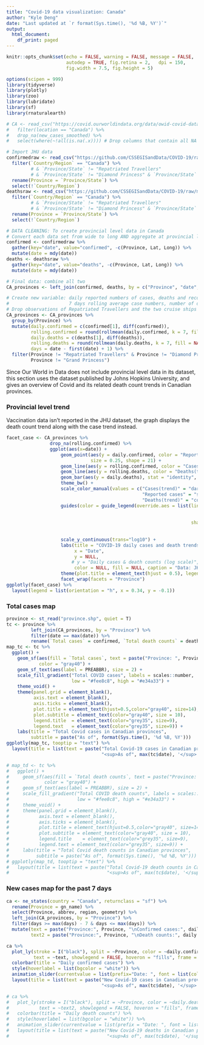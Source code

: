 ```yaml
---
title: "Covid-19 data visualization: Canada"
author: "Kyle Deng"
date: "Last updated at `r format(Sys.time(), '%d %B, %Y')`"
output: 
  html_document:
    df_print: paged
---
```


```r
knitr::opts_chunk$set(echo = FALSE, warning = FALSE, message = FALSE, 
                      autodep = TRUE, fig.retina = 2,	dpi = 150, 
                      fig.width = 7.5, fig.height = 5)

options(scipen = 999)
library(tidyverse)
library(plotly)
library(zoo)
library(lubridate)
library(sf)
library(rnaturalearth)

# CA <- read_csv("https://covid.ourworldindata.org/data/owid-covid-data.csv") %>%
#   filter(location == "Canada") %>%
#   drop_na(new_cases_smoothed) %>%
#   select(where(~!all(is.na(.x)))) # Drop columns that contain all NA values
```


<!-- This section uses the dataset published by Our World in Data, and gives an overview of Covid and vaccination trends in Canada. -->

<!-- ### Country level trend -->
<!-- ```{r} -->
<!-- cvv <- ggplot(CA, aes(x = date)) + -->
<!--   geom_point(aes(y = new_cases, color = "Reported cases"), size = 0.75, shape = 21) + -->
<!--   geom_point(aes(y = new_vaccinations, color = "Vaccinations given"), size = 0.75, shape = 21) + -->
<!--   geom_line(aes(y = new_cases_smoothed, color = "Cases(trend)"), size = 1) + -->
<!--   geom_line(aes(y = new_vaccinations_smoothed, color = "Vaccinations(trend)"), size = 1) + -->
<!--   theme_classic() + -->
<!--   scale_color_manual(values = c("Cases(trend)" = "darkblue", "Vaccinations(trend)" = "red", -->
<!--                                 "Reported cases" = "skyblue1", "Vaccinations given" = "pink1")) + -->
<!--   guides(color = guide_legend(override.aes = list(linetype = c("Cases(trend)" = 1,  -->
<!--                                                                "Vaccinations(trend)" = 1, -->
<!--                                                                "Reported cases" = 0,  -->
<!--                                                                "Vaccinations given" = 0), -->
<!--                                                   shape = c("Cases(trend)" = NA,  -->
<!--                                                             "Vaccinations(trend)" = NA, -->
<!--                                                             "Reported cases" = 21,  -->
<!--                                                             "Vaccinations given" = 21)))) + -->
<!--   labs(title = "Covid-19 daily cases and vaccinations in Canada", -->
<!--        x = "Date", -->
<!--        y = "Daily cases & vaccinations (log10 scale)", -->
<!--        color = NULL, caption = "Data: OWID") + -->
<!--   scale_x_date(date_breaks = "4 month") + -->
<!--   theme(plot.title = element_text(hjust = 0.5), legend.position = "bottom") + -->
<!--   scale_y_continuous(trans="log10")  -->
<!-- ggplotly(cvv) %>% -->
<!--   layout(hovermode = "x", legend = list(orientation = "h", x = 0.24, y = -0.2)) -->
<!-- ``` -->


<!-- ### Vaccination progress  -->
<!-- ```{r} -->
<!-- # Find out the rows where the second dose data are NAs when first dose were given at the start of the vaccination process -->
<!-- rows <- which(is.na(CA$people_fully_vaccinated) & !is.na(CA$people_vaccinated))   -->
<!-- CA[rows, "people_fully_vaccinated"] = 0  # Change the NA values to 0 -->

<!-- vaccine <- CA %>%  -->
<!--   mutate(`First dose` = round((people_vaccinated - people_fully_vaccinated) / population * 100, 3), -->
<!--          `Fully vaccinated` = round(people_fully_vaccinated / population  * 100, 3), -->
<!--          `Share of population with at least one dose` = round(people_vaccinated / population * 100, 3)) %>% -->
<!--   select(date, `First dose`, `Fully vaccinated`, `Share of population with at least one dose`) %>% -->
<!--   drop_na(`First dose`) %>% -->
<!--   gather("doses", "Population share", -c(date, `Share of population with at least one dose`)) -->

<!-- vac <- ggplot(data = vaccine, aes(x = date, y = `Population share`, fill = doses)) + -->
<!--                                   # text = paste("Date:", date, "<br>Population share:",  -->
<!--                                   # `Population share`, "%<br>doses:", doses))) + -->
<!--   geom_area() + -->
<!--   geom_text(data = vaccine[which.max(vaccine$date),], -->
<!--             aes(y = `Share of population with at least one dose`, -->
<!--                 label=paste0(`Share of population with at least one dose`, "%")), -->
<!--             size = 3, vjust = -0.5) + -->
<!-- # geom_text(data = vaccine[which.max(vaccine$`Population share`),], -->
<!-- #           aes(y = `Population share`, label = paste0(`Population share`, "%")), size = 3, vjust = 1.25) + -->
<!--   theme_classic() + -->
<!--   scale_x_date(date_breaks = "2 month") + -->
<!--   labs(title = "Covid-19 vaccination progress in Canada ",  -->
<!--        x = "Date", y = "Share of Population(%)", -->
<!--        fill = NULL, caption = "Data: OWID") + -->
<!--   theme(plot.title = element_text(hjust = -0.25), legend.position = "bottom") -->
<!-- # vac + -->
<!-- #   transition_reveal(date) + -->
<!-- #   ease_aes() -->
<!-- ggplotly(vac) %>% -->
<!--  # animation_opts(frame = 278, easing = "elastic", redraw = FALSE) %>% -->
<!--  # rangeslider(list(type = "date")) %>% -->
<!--    layout(hovermode = "x", legend = list(orientation = "h", x = 0.4, y = -0.2)) -->
<!-- ``` -->


```r
# Import JHU data
confirmedraw <- read_csv("https://github.com/CSSEGISandData/COVID-19/raw/master/csse_covid_19_data/csse_covid_19_time_series/time_series_covid19_confirmed_global.csv") %>%
  filter(`Country/Region` == "Canada") %>%
         # & `Province/State` != "Repatriated Travellers"
         # & `Province/State` != "Diamond Princess" & `Province/State` != "Grand Princess") %>%
  rename(Province = `Province/State`) %>%
  select(!`Country/Region`)
deathsraw <- read_csv("https://github.com/CSSEGISandData/COVID-19/raw/master/csse_covid_19_data/csse_covid_19_time_series/time_series_covid19_deaths_global.csv") %>%
  filter(`Country/Region` == "Canada") %>% 
         # & `Province/State` != "Repatriated Travellers"
         # & `Province/State` != "Diamond Princess" & `Province/State` != "Grand Princess") %>%
  rename(Province = `Province/State`) %>%
  select(!`Country/Region`)

# DATA CLEANING: To create provincial level data in Canada
# Convert each data set from wide to long AND aggregate at provincial level  
confirmed <- confirmedraw %>%
  gather(key="date", value="confirmed", -c(Province, Lat, Long)) %>%
  mutate(date = mdy(date)) 
deaths <- deathsraw %>%
  gather(key="date", value="deaths", -c(Province, Lat, Long)) %>%
  mutate(date = mdy(date)) 

# Final data: combine all two
CA_provinces <- left_join(confirmed, deaths, by = c("Province", "date", "Lat", "Long"))

# Create new variable: daily reported numbers of cases, deaths and recovered cases, 
#                      7 days rolling average case numbers, number of days
# Drop observations of Repatriated Travellers and the two cruise ships from the provincial data
CA_provinces <- CA_provinces %>% 
  group_by(Province) %>% 
  mutate(daily.confirmed = c(confirmed[1], diff(confirmed)),
         rolling.confirmed = round(rollmean(daily.confirmed, k = 7, fill = NA, align = "right"), 3),
         daily.deaths = c(deaths[1], diff(deaths)),
         rolling.deaths = round(rollmean(daily.deaths, k = 7, fill = NA, align = "right"), 3),
         days = date - first(date) + 1) %>% 
  filter(Province != "Repatriated Travellers" & Province != "Diamond Princess" &
         Province != "Grand Princess")
```



Since Our World in Data does not include provincial level data in its dataset, this section uses the dataset published by Johns Hopkins University, and gives an overview of Covid and its related death count trends in Canadian provinces.  

### Provincial level trend
Vaccination data isn't reported in the JHU dataset, the graph displays the death count trend along with the case trend instead.
```r
facet_case <- CA_provinces %>%
                drop_na(rolling.confirmed) %>%
                ggplot(aes(x=date)) + 
                    geom_point(aes(y = daily.confirmed, color = "Reported cases"), 
                               size = 0.25, shape = 21) +
                    geom_line(aes(y = rolling.confirmed, color = "Cases(trend)"), size = 0.5) +
                    geom_line(aes(y = rolling.deaths, color = "Deaths(trend)"), size = 0.5) +             
                    geom_bar(aes(y = daily.deaths), stat = "identity", width = 0.1, fill = "red") +
                    theme_bw() +
                    scale_color_manual(values = c("Cases(trend)" = "darkblue", 
                                                  "Reported cases" = "skyblue1",
                                                  "Deaths(trend)" = "coral2")) +
                    guides(color = guide_legend(override.aes = list(linetype = c("Cases(trend)" = 1, 
                                                                                 "Reported cases" = 0,
                                                                                 "Deaths(trend" = 1),
                                                                    shape = c("Cases(trend)" = NA, 
                                                                              "Reported cases" = 21,
                                                                              "Deaths(trend)" = NA)))) +
                    scale_y_continuous(trans="log10") +
                    labs(title = "COVID-19 daily cases and death trends (log10 scale) in Canadian provinces",
                         x = "Date",
                         y = NULL,
                        # y = "Daily cases & death counts (log scale)",
                         color = NULL, fill = NULL, caption = "Data: JHU") +
                    theme(plot.title = element_text(hjust = 0.5), legend.position = "bottom") +
                    facet_wrap(facets = "Province")
ggplotly(facet_case) %>%
  layout(legend = list(orientation = "h", x = 0.34, y = -0.1))
```


### Total cases map
```r
province <- st_read("province.shp", quiet = T) 
tc <- province %>%
         left_join(CA_provinces, by = "Province") %>%
         filter(date == max(date)) %>% 
         rename(`Total cases` = confirmed, `Total death counts` = deaths) 
map_tc <- tc %>% 
  ggplot() +
    geom_sf(aes(fill = `Total cases`, text = paste("Province: ", Province)),
            color = "gray40") +
    geom_sf_text(aes(label = PREABBR), size = 2) +
    scale_fill_gradient("Total COVID cases", labels = scales::number, 
                        low = "#fee8c8", high = "#e34a33") +
    theme_void() +
    theme(panel.grid = element_blank(),
          axis.text = element_blank(),
          axis.ticks = element_blank(),
          plot.title = element_text(hjust=0.5,color="gray40", size=14),
          plot.subtitle = element_text(color="gray40", size = 10),
          legend.title	= element_text(color="grey35", size=9),
          legend.text	= element_text(color="grey35", size=9)) +
    labs(title = "Total Covid cases in Canadian provinces",
         subtitle = paste("As of", format(Sys.time(), '%d %B, %Y')))
ggplotly(map_tc, tooptip = "text") %>%
  layout(title = list(text = paste("Total Covid-19 cases in Canadian provinces<br>",
                                   "<sup>As of", max(tc$date), '</sup>')))
```


```r
# map_td <- tc %>% 
#   ggplot() +
#     geom_sf(aes(fill = `Total death counts`, text = paste("Province: ", Province)),
#             color = "gray40") +
#     geom_sf_text(aes(label = PREABBR), size = 2) +
#     scale_fill_gradient("Total COVID death counts", labels = scales::number, 
#                         low = "#fee8c8", high = "#e34a33") +
#     theme_void() +
#     theme(panel.grid = element_blank(),
#           axis.text = element_blank(),
#           axis.ticks = element_blank(),
#           plot.title = element_text(hjust=0.5,color="gray40", size=14),
#           plot.subtitle = element_text(color="gray40", size = 10),
#           legend.title	= element_text(color="grey35", size=9),
#           legend.text	= element_text(color="grey35", size=9)) +
#     labs(title = "Total Covid death counts in Canadian provinces",
#          subtitle = paste("As of", format(Sys.time(), '%d %B, %Y')))
# ggplotly(map_td, tooptip = "text") %>%
#   layout(title = list(text = paste("Total Covid-19 death counts in Canadian provinces<br>",
#                                    "<sup>As of", max(tc$date), '</sup>')))
```


### New cases map for the past 7 days
```r
ca <- ne_states(country = "Canada", returnclass = "sf") %>%
  rename(Province = gn_name) %>%
  select(Province, abbrev, region, geometry) %>%
  left_join(CA_provinces, by = "Province") %>%
  filter(days >= max(days) - 7 & days <= max(days)) %>%
  mutate(text = paste("Province:", Province, "\nConfirmed cases:", daily.confirmed),
         text2 = paste("Province:", Province, "\nDeath counts:", daily.deaths))

ca %>%
  plot_ly(stroke = I("black"), split = ~Province, color = ~daily.confirmed, colors = viridis::inferno(99),
          text = ~text, showlegend = FALSE, hoveron = "fills", frame = ~date) %>%
  colorbar(title = "Daily confirmed cases") %>%
  style(hoverlabel = list(bgcolor = "white")) %>%
  animation_slider(currentvalue = list(prefix="Date: ", font = list(color = "red"))) %>%
  layout(title = list(text = paste("New Covid-19 cases in Canadian provinces for the past 7 days<br>",
                                   "<sup>As of", max(tc$date), '</sup>')))
```


```r
# ca %>%
#   plot_ly(stroke = I("black"), split = ~Province, color = ~daily.deaths, colors = viridis::inferno(99),
#           text = ~text2, showlegend = FALSE, hoveron = "fills", frame = ~date) %>%
#   colorbar(title = "Daily death counts") %>%
#   style(hoverlabel = list(bgcolor = "white")) %>%
#   animation_slider(currentvalue = list(prefix = "Date: ", font = list(color = "red"))) %>%
#   layout(title = list(text = paste("New Covid-19 deaths in Canadian provinces for the past 7 days<br>",
#                                    "<sup>As of", max(tc$date), '</sup>')))
```
